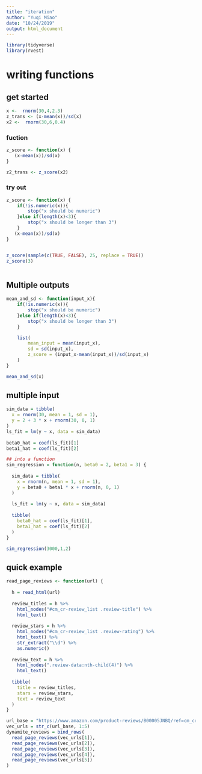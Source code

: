 ```yaml
---
title: "iteration"
author: "Yuqi Miao"
date: "10/24/2019"
output: html_document
---
```


```r
library(tidyverse)
library(rvest)
```


# writing functions

## get started

```r
x <-  rnorm(30,4,2.3)
z_trans <- (x-mean(x))/sd(x)
x2 <-  rnorm(30,6,0.4)

```

### fuction

```r
z_score <- function(x) {
   (x-mean(x))/sd(x)
}

z2_trans <- z_score(x2)
```

### try out

```r
z_score <- function(x) {
    if(!is.numeric(x)){
        stop("x should be numeric")
    }else if(length(x)<3){
        stop("x should be longer than 3")
    }
   (x-mean(x))/sd(x)
}


z_score(sample(c(TRUE, FALSE), 25, replace = TRUE))
z_score(3)



```


## Multiple outputs

```r
mean_and_sd <- function(input_x){
    if(!is.numeric(x)){
        stop("x should be numeric")
    }else if(length(x)<3){
        stop("x should be longer than 3")
    }

    list(
        mean_input = mean(input_x),
        sd = sd(input_x),
        z_score = (input_x-mean(input_x))/sd(input_x)
    )
}

mean_and_sd(x)
```

## multiple input

```r

sim_data = tibble(
  x = rnorm(30, mean = 1, sd = 1),
  y = 2 + 3 * x + rnorm(30, 0, 1)
)
ls_fit = lm(y ~ x, data = sim_data)
  
beta0_hat = coef(ls_fit)[1]
beta1_hat = coef(ls_fit)[2]

## into a function
sim_regression = function(n, beta0 = 2, beta1 = 3) {
  
  sim_data = tibble(
    x = rnorm(n, mean = 1, sd = 1),
    y = beta0 + beta1 * x + rnorm(n, 0, 1)
  )
  
  ls_fit = lm(y ~ x, data = sim_data)
  
  tibble(
    beta0_hat = coef(ls_fit)[1],
    beta1_hat = coef(ls_fit)[2]
  )
}

sim_regression(3000,1,2)

```



## quick example
```r
read_page_reviews <- function(url) {
  
  h = read_html(url)
  
  review_titles = h %>%
    html_nodes("#cm_cr-review_list .review-title") %>%
    html_text()
  
  review_stars = h %>%
    html_nodes("#cm_cr-review_list .review-rating") %>%
    html_text() %>%
    str_extract("\\d") %>%
    as.numeric()
  
  review_text = h %>%
    html_nodes(".review-data:nth-child(4)") %>%
    html_text()
  
  tibble(
    title = review_titles,
    stars = review_stars,
    text = review_text
  )
}

url_base = "https://www.amazon.com/product-reviews/B00005JNBQ/ref=cm_cr_arp_d_viewopt_rvwer?ie=UTF8&reviewerType=avp_only_reviews&sortBy=recent&pageNumber="
vec_urls = str_c(url_base, 1:5)
dynamite_reviews = bind_rows(
  read_page_reviews(vec_urls[1]),
  read_page_reviews(vec_urls[2]),
  read_page_reviews(vec_urls[3]),
  read_page_reviews(vec_urls[4]),
  read_page_reviews(vec_urls[5])
)

```







